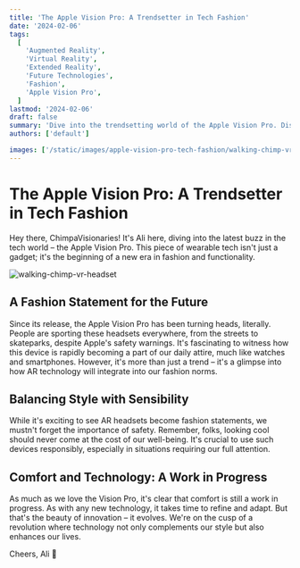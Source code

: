 ```yaml
---
title: 'The Apple Vision Pro: A Trendsetter in Tech Fashion'
date: '2024-02-06'
tags:
  [
    'Augmented Reality',
    'Virtual Reality',
    'Extended Reality',
    'Future Technologies',
    'Fashion',
    'Apple Vision Pro',
  ]
lastmod: '2024-02-06'
draft: false
summary: 'Dive into the trendsetting world of the Apple Vision Pro. Discover how this AR headset is becoming a fashion statement and integrating into our daily lives, while emphasizing the balance between style and safety. Join the journey as we explore the intersection of comfort, technology, and fashion in this innovative era.'
authors: ['default']

images: ['/static/images/apple-vision-pro-tech-fashion/walking-chimp-vr-headset.webp']
---
```


# The Apple Vision Pro: A Trendsetter in Tech Fashion

Hey there, ChimpaVisionaries! It's Ali here, diving into the latest buzz in the tech world – the Apple Vision Pro. This piece of wearable tech isn't just a gadget; it's the beginning of a new era in fashion and functionality.

<Image
  alt="walking-chimp-vr-headset"
  src="/static/images/apple-vision-pro-tech-fashion/walking-chimp-vr-headset.webp"
  className="h-full w-full rounded-md"
  width={500}
  height={500}
/>

## A Fashion Statement for the Future

Since its release, the Apple Vision Pro has been turning heads, literally. People are sporting these headsets everywhere, from the streets to skateparks, despite Apple's safety warnings. It's fascinating to witness how this device is rapidly becoming a part of our daily attire, much like watches and smartphones. However, it's more than just a trend – it's a glimpse into how AR technology will integrate into our fashion norms.

## Balancing Style with Sensibility

While it's exciting to see AR headsets become fashion statements, we mustn't forget the importance of safety. Remember, folks, looking cool should never come at the cost of our well-being. It's crucial to use such devices responsibly, especially in situations requiring our full attention.

## Comfort and Technology: A Work in Progress

As much as we love the Vision Pro, it's clear that comfort is still a work in progress. As with any new technology, it takes time to refine and adapt. But that's the beauty of innovation – it evolves. We're on the cusp of a revolution where technology not only complements our style but also enhances our lives.

Cheers,
Ali 🌌

